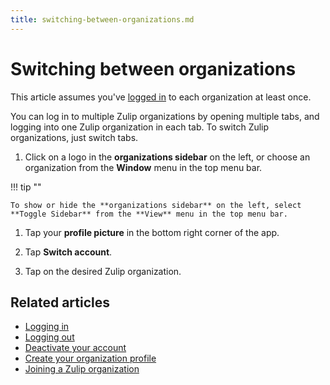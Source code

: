 ```yaml
---
title: switching-between-organizations.md
---
```


# Switching between organizations

This article assumes you've [logged in](/help/logging-in) to each organization at least once.


<Tabs>
<TabItem label="web">

You can log in to multiple Zulip organizations by opening multiple tabs, and
logging into one Zulip organization in each tab. To switch Zulip organizations,
just switch tabs.

</TabItem>
<TabItem label="desktop">

1. Click on a logo in the **organizations sidebar** on the left, or choose
an organization from the **Window** menu in the top menu bar.


!!! tip ""

    To show or hide the **organizations sidebar** on the left, select
    **Toggle Sidebar** from the **View** menu in the top menu bar.

</TabItem>
<TabItem label="mobile">

1. Tap your **profile picture** in the bottom right corner of the app.




1. Tap **Switch account**.

1. Tap on the desired Zulip organization.

</TabItem>
</Tabs>




## Related articles

* [Logging in](logging-in)
* [Logging out](logging-out)
* [Deactivate your account](deactivate-your-account)
* [Create your organization profile](create-your-organization-profile)
* [Joining a Zulip organization](/help/join-a-zulip-organization)


